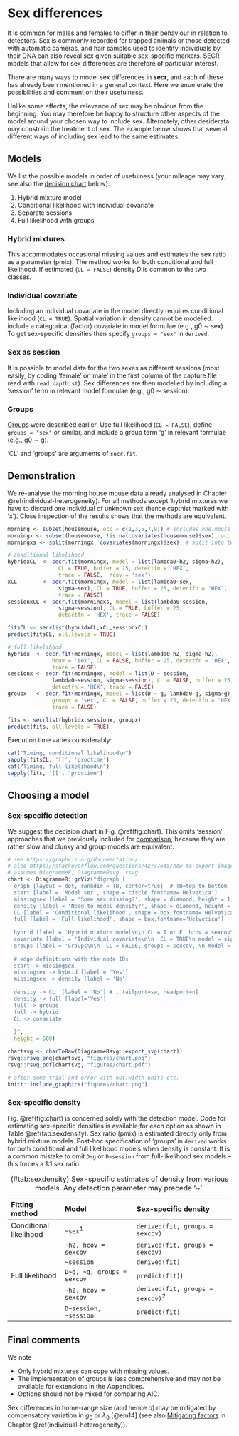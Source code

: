 # Sex differences {#sex}

It is common for males and females to differ in their behaviour in relation to detectors. Sex is commonly recorded for trapped animals or those detected with automatic cameras, and hair samples used to identify individuals by their DNA can also reveal sex given suitable sex-specific markers. SECR models that allow for sex differences are therefore of particular interest.

There are many ways to model sex differences in **secr**, and each of these has already been mentioned in a general context. Here we enumerate the possibilities and comment on their usefulness.

Unlike some effects, the relevance of sex may be obvious from the beginning. You may therefore be happy to structure other aspects of the model around your chosen way to include sex. Alternately, other desiderata may constrain the treatment of sex. The example below shows that several different ways of including sex lead to the same estimates.

## Models 

We list the possible models in order of usefulness (your mileage may vary; see also the [decision chart](#decisionchart) below):

1. Hybrid mixture model
2. Conditional likelihood with individual covariate
3. Separate sessions
4. Full likelihood with groups

### Hybrid mixtures

This accommodates occasional missing values and estimates the sex ratio as a parameter (pmix). The method works for both conditional and full likelihood. If estimated (`CL = FALSE`) density $D$ is common to the two classes.

### Individual covariate

Including an individual covariate in the model directly requires conditional likelihood (`CL = TRUE`). Spatial variation in density cannot be modelled. include a categorical (factor) covariate in model formulae (e.g., g0 $\sim$
  sex). To get sex-specific densities then specify `groups = "sex"` in `derived`.

### Sex as session

It is possible to model data for the two sexes as different sessions (most easily, by coding 'female' or 'male' in the first column of the capture file read with `read.capthist`). Sex differences are then modelled by including a 'session' term in relevant model formulae (e.g., g0 $\sim$ session).

### Groups

[Groups](#groups) were described earlier. Use full likelihood (`CL = FALSE`), define `groups = "sex"` or similar, and include a group term 'g' in relevant formulae (e.g., g0 $\sim$ g).

'CL' and 'groups' are arguments of `secr.fit`. 

## Demonstration {#demonstration}

We re-analyse the morning house mouse data already analysed in Chapter \@ref(individual-heterogeneity). For all methods except 'hybrid mixtures we have to discard one individual of unknown sex (hence capthist marked with 'x'). Close inspection of the results shows that the methods are equivalent.

```r
morning <- subset(housemouse, occ = c(1,3,5,7,9)) # includes one mouse with sex unknown
morningx <- subset(housemouse, !is.na(covariates(housemouse)$sex), occ = c(1,3,5,7,9))
morningxs <- split(morningx, covariates(morningx)$sex)  # split into two sessions
```

```r
# conditional likelihood
hybridxCL  <- secr.fit(morningx, model = list(lambda0~h2, sigma~h2),
                CL = TRUE, buffer = 25, detectfn = 'HEX', 
                trace = FALSE,  hcov = 'sex')
xCL        <- secr.fit(morningx, model = list(lambda0~sex, 
                sigma~sex), CL = TRUE, buffer = 25, detectfn = 'HEX', 
                trace = FALSE)
sessionxCL <- secr.fit(morningxs, model = list(lambda0~session, 
                sigma~session), CL = TRUE, buffer = 25, 
                detectfn = 'HEX', trace = FALSE)
```

```r
fitsCL <- secrlist(hybridxCL,xCL,sessionxCL)
predict(fitsCL, all.levels = TRUE)
```

```r
# full likelihood
hybridx  <- secr.fit(morningx, model = list(lambda0~h2, sigma~h2), 
              hcov = 'sex', CL = FALSE, buffer = 25, detectfn = 'HEX', 
              trace = FALSE)
sessionx <- secr.fit(morningxs, model = list(D ~ session, 
              lambda0~session, sigma~session), CL = FALSE, buffer = 25,
              detectfn = 'HEX', trace = FALSE)
groupx   <- secr.fit(morningx, model = list(D ~ g, lambda0~g, sigma~g), 
              groups = 'sex', CL = FALSE, buffer = 25, detectfn = 'HEX', 
              trace = FALSE)
```

```r
fits <- secrlist(hybridx,sessionx, groupx)
predict(fits, all.levels = TRUE)
```

Execution time varies considerably:

```r
cat("Timing, conditional likelihood\n")
sapply(fitsCL, '[[', 'proctime')
cat("Timing, full likelihood\n")
sapply(fits, '[[', 'proctime')
```

## Choosing a model {#decisionchart}

### Sex-specific detection

We suggest the decision chart in Fig. \@ref(fig:chart). This omits 'session' approaches that we previously included for [comparison](#demonstration), because they are rather slow and clunky and group models are equivalent.

```r
# see https://graphviz.org/documentation/
# also https://stackoverflow.com/questions/42737645/how-to-export-images-of-diagrammer-in-r
# assumes DiagrammeR, DiagrammeRsvg, rsvg
chart <- DiagrammeR::grViz("digraph {
  graph [layout = dot, rankdir = TB, center=true]  # TB=top to bottom
  start [label = 'Model sex', shape = circle,fontname='Helvetica']
  missingsex [label = 'Some sex missing?', shape = diamond, height = 1,fontname='Helvetica']
  density [label = 'Need to model density?', shape = diamond, height = 1,fontname='Helvetica']
  CL [label = 'Conditional likelihood', shape = box,fontname='Helvetica']
  full [label = 'Full likelihood', shape = box,fontname='Helvetica']
  
  hybrid [label = 'Hybrid mixture model\n\n CL = T or F, hcov = sexcov\n model = sigma~h2 etc.', shape = oval, width=3,fontname='Helvetica']
  covariate [label = 'Individual covariate\n\n  CL = TRUE\n model = sigma~sex etc.', shape = oval, width=3,fontname='Helvetica']
  groups [label = 'Groups\n\n  CL = FALSE, groups = sexcov, \n model = sigma~g etc.', shape = oval, width=3,fontname='Helvetica']
  
  # edge definitions with the node IDs
  start -> missingsex
  missingsex -> hybrid [label = 'Yes']
  missingsex -> density [label = 'No']
  
  density -> CL  [label = 'No'] # , tailport=sw, headport=n]
  density -> full [label='Yes']
  full -> groups
  full -> hybrid
  CL -> covariate
  
  }",
  height = 500)

chartsvg <- charToRaw(DiagrammeRsvg::export_svg(chart))
rsvg::rsvg_png(chartsvg, "figures/chart.png")
rsvg::rsvg_pdf(chartsvg, "figures/chart.pdf")  
```

```r
# after some trial and error with out.width units etc.
knitr::include_graphics("figures/chart.png")
```

### Sex-specific density

Fig. \@ref(fig:chart) is concerned solely with the detection model. Code for estimating sex-specific densities is available for each option as shown in Table \@ref(tab:sexdensity). Sex ratio (pmix) is estimated directly only from hybrid mixture models. Post-hoc specification of 'groups' in `derived` works for both conditional and full likelihood models when density is constant. It is a common mistake to omit `D~g` or `D~session` from full-likelihood sex models -- this forces a 1:1 sex ratio.

Table: (\#tab:sexdensity) Sex-specific estimates of density from various models. Any detection parameter may precede '~'.

| Fitting method | Model | Sex-specific density |
|:-----------|:---------------|:---------------------|
| Conditional likelihood | `~sex`^1^ | `derived(fit, groups = sexcov)` |
|                        | `~h2, hcov = sexcov` | `derived(fit, groups = sexcov)` | 
|                        | `~session` | `derived(fit)` | 
| Full likelihood        | `D~g, ~g, groups = sexcov` | `predict(fit)`)
|                        | `~h2, hcov = sexcov` | `derived(fit, groups = sexcov)`^2^ | 
|                        | `D~session, ~session` | `predict(fit)` | 

## Final comments

We note

* Only hybrid mixtures can cope with missing values.
* The implementation of groups is less comprehensive and may not be available for extensions in the Appendices.
* Options should not be mixed for comparing AIC.

Sex differences in home-range size (and hence $\sigma$) may be mitigated by compensatory variation in $g_0$ or $\lambda_0$ [@em14] (see also [Mitigating factors](#mitigation) in Chapter \@ref(individual-heterogeneity)).

<!-- cf Greg Distiller post -->